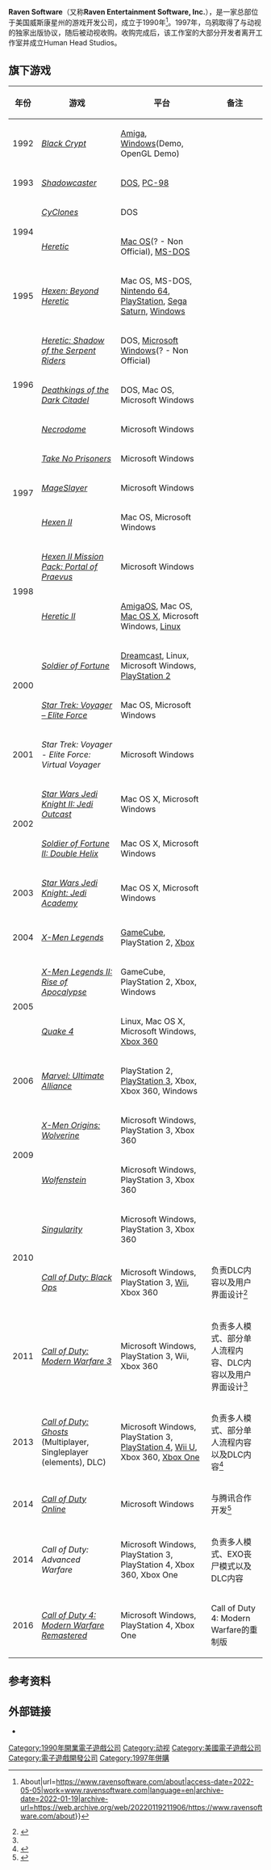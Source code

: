 {{NoteTA
| G1=Games
}}
{{Infobox company
| name = Raven Software, Inc.
| logo = 
| caption =
| type = [[动视|动视]]旗下子公司
| foundation = 1990
| location = 美国威斯康星州麦迪逊
| founders = Brian Raffel<br />Steve Raffel
| key_people =
| industry = 电子游戏
| products = 电子游戏
| revenue =
| operating_income =
| net_income =
| owner = [[动视暴雪|动视暴雪]]
| num_employees = 173
| parent = [[动视|动视]]
| homepage = {{URL|ravensoftware.com}}
}}

'''Raven Software'''（又称'''Raven Entertainment Software, Inc.'''），是一家总部位于美国威斯康星州的游戏开发公司，成立于1990年<ref>{{Cite web|title=Raven Software {{!}} About|url=https://www.ravensoftware.com/about|access-date=2022-05-05|work=www.ravensoftware.com|language=en|archive-date=2022-01-19|archive-url=https://web.archive.org/web/20220119211906/https://www.ravensoftware.com/about}}</ref>。1997年，乌鸦取得了与动视的独家出版协议，随后被动视收购。收购完成后，该工作室的大部分开发者离开工作室并成立Human Head Studios。

== 旗下游戏 ==

{| class="wikitable sortable"
|-
! 年份 !! 游戏 !! 平台 !! 备注 
|-
| 1992 || ''[[Black_Crypt|Black Crypt]]'' || [[Amiga|Amiga]], [[Windows|Windows]](Demo, OpenGL Demo) || 
|-
| 1993 || ''[[Shadowcaster|Shadowcaster]]'' || [[DOS|DOS]], [[PC-98|PC-98]] || 
|-
| rowspan="2"| 1994 || ''[[Cyclones_(video_game)|CyClones]]'' || DOS || 
|-
| ''[[Heretic_(video_game)|Heretic]]'' || [[Mac_OS|Mac OS]](? - Non Official), [[MS-DOS|MS-DOS]] || 
|-
| 1995 || ''[[Hexen:_Beyond_Heretic|Hexen: Beyond Heretic]]'' || Mac OS, MS-DOS, [[Nintendo_64|Nintendo 64]], [[PlayStation_(console)|PlayStation]], [[Sega_Saturn|Sega Saturn]], [[Windows|Windows]] || 
|-
| rowspan="3"| 1996 || ''[[Heretic_(video_game)#Shadow_of_the_Serpent_Riders|Heretic: Shadow of the Serpent Riders]]'' || DOS, [[Microsoft_Windows|Microsoft Windows]](? - Non Official) || 
|-
| ''[[Hexen#Deathkings_of_the_Dark_Citadel|Deathkings of the Dark Citadel]]'' || DOS, Mac OS, Microsoft Windows || 
|-
| ''[[Necrodome|Necrodome]]'' || Microsoft Windows || 
|-
| rowspan="3"| 1997 || ''[[Take_No_Prisoners_(video_game)|Take No Prisoners]]'' || Microsoft Windows || 
|-
| ''[[MageSlayer|MageSlayer]]'' || Microsoft Windows || 
|-
| ''[[Hexen_II|Hexen II]]'' || Mac OS, Microsoft Windows || 
|-
| rowspan="2"| 1998 || ''[[Hexen_II#Portal_of_Praevus|Hexen II Mission Pack: Portal of Praevus]]'' || Microsoft Windows || 
|-
| ''[[Heretic_II|Heretic II]]'' || [[AmigaOS|AmigaOS]], Mac OS, [[Mac_OS_X|Mac OS X]], Microsoft Windows, [[Linux|Linux]] || 
|-
| rowspan="2"| 2000 || ''[[Soldier_of_Fortune_(video_game)|Soldier of Fortune]]'' || [[Dreamcast|Dreamcast]], Linux, Microsoft Windows, [[PlayStation_2|PlayStation 2]] || 
|-
| ''[[Star_Trek:_Voyager_–_Elite_Force|Star Trek: Voyager – Elite Force]]'' || Mac OS, Microsoft Windows || 
|-
| 2001 || ''Star Trek: Voyager - Elite Force: Virtual Voyager'' || Microsoft Windows || 
|-
| rowspan="2"| 2002 || ''[[Star_Wars_Jedi_Knight_II:_Jedi_Outcast|Star Wars Jedi Knight II: Jedi Outcast]]'' || Mac OS X, Microsoft Windows || 
|-
| ''[[Soldier_of_Fortune_II:_Double_Helix|Soldier of Fortune II: Double Helix]]'' || Mac OS X, Microsoft Windows || 
|-
| 2003 || ''[[Star_Wars_Jedi_Knight:_Jedi_Academy|Star Wars Jedi Knight: Jedi Academy]]'' || Mac OS X, Microsoft Windows || 
|-
| 2004 || ''[[X-Men_Legends|X-Men Legends]]'' || [[GameCube|GameCube]], PlayStation 2, [[Xbox_(console)|Xbox]] || 
|-
| rowspan="2"| 2005 || ''[[X-Men_Legends_II:_Rise_of_Apocalypse|X-Men Legends II: Rise of Apocalypse]]'' || GameCube, PlayStation 2, Xbox, Windows || 
|-
| ''[[Quake_4|Quake 4]]'' || Linux, Mac OS X, Microsoft Windows, [[Xbox_360|Xbox 360]] || 
|-
| 2006 || ''[[Marvel:_Ultimate_Alliance|Marvel: Ultimate Alliance]]'' || PlayStation 2, [[PlayStation_3|PlayStation 3]], Xbox, Xbox 360, Windows || 
|-
| rowspan="2"| 2009 || ''[[X-Men_Origins:_Wolverine_(video_game)|X-Men Origins: Wolverine]]'' || Microsoft Windows, PlayStation 3, Xbox 360 || 
|-
| ''[[Wolfenstein_(2009_video_game)|Wolfenstein]]'' || Microsoft Windows, PlayStation 3, Xbox 360 || 
|-
| rowspan="2"| 2010 || ''[[Singularity_(video_game)|Singularity]]'' || Microsoft Windows, PlayStation 3, Xbox 360 || 
|-
| ''[[Call_of_Duty:_Black_Ops|Call of Duty: Black Ops]]'' || Microsoft Windows, PlayStation 3, [[Wii|Wii]], Xbox 360 || 负责DLC内容以及用户界面设计<ref name="gamerzines">{{cite web |url=http://www.gamerzines.com/ps3/news/raven-modern-warfare-3-clarity.html |author=gamerzines |title=Infinity Ward clarifies Raven's involvement with CoD franchise |date=2011-07-20 |publisher=[[gamerzines.com|gamerzines.com]] |deadurl=yes |archiveurl=https://web.archive.org/web/20110807175403/http://www.gamerzines.com/ps3/news/raven-modern-warfare-3-clarity.html |archivedate=2011-08-07 |accessdate=2015-11-04 }}</ref> 
|-
| 2011 || ''[[Call_of_Duty:_Modern_Warfare_3|Call of Duty: Modern Warfare 3]]'' || Microsoft Windows, PlayStation 3, Wii, Xbox 360 || 负责多人模式、部分单人流程内容、DLC内容以及用户界面设计<ref name="gamerzines" />
|-
| 2013 || ''[[Call_of_Duty:_Ghosts|Call of Duty: Ghosts]]'' (Multiplayer, Singleplayer (elements), DLC) || Microsoft Windows, PlayStation 3, [[PlayStation_4|PlayStation 4]], [[Wii_U|Wii U]], Xbox 360, [[Xbox_One|Xbox One]] || 负责多人模式、部分单人流程内容以及DLC内容<ref>{{cite web |last=Conklin |first=Aaron K. |date=October 31, 2013 |url=http://www.thedailypage.com/isthmus/article.php?article=41308 |title=Raven Software revolutionizes multiplayer gaming with Call of Duty: Ghosts |publisher=The Daily Page |accessdate=November 5, 2013 }}{{Dead link}}</ref>
|-
| 2014 || ''[[Call_of_Duty_Online|Call of Duty Online]]'' || Microsoft Windows || 与腾讯合作开发<ref name="codo">{{cite web |title=Raven Software now the lead developer on CoD: Online for China |date=April 17, 2014 |publisher=CharlieIntel |url=http://www.charlieintel.com/2014/04/17/raven-software-now-the-lead-developer-on-cod-online-for-china-open-beta-coming-this-summer/ |accessdate=2015-11-04 |archive-date=2015-12-22 |archive-url=https://web.archive.org/web/20151222134815/http://charlieintel.com/2014/04/17/raven-software-now-the-lead-developer-on-cod-online-for-china-open-beta-coming-this-summer/ |dead-url=no }}</ref>
|-
| 2014 || ''Call of Duty: Advanced Warfare'' || Microsoft Windows, PlayStation 3, PlayStation 4, Xbox 360, Xbox One || 负责多人模式、EXO丧尸模式以及DLC内容
|-
| 2016 || ''[[決勝時刻4：現代戰爭|Call of Duty 4: Modern Warfare Remastered]]'' || Microsoft Windows, PlayStation 4, Xbox One || Call of Duty 4: Modern Warfare的重制版
|}

== 参考资料 ==
{{Reflist}}

== 外部链接 ==

* {{Official website|http://www.ravensoftware.com/}}

{{決勝時刻系列}}
{{动视}}
{{DEFAULTSORT:Raven Software}}
[[Category:1990年開業電子遊戲公司|Category:1990年開業電子遊戲公司]]
[[Category:动视|Category:动视]]
[[Category:美國電子遊戲公司|Category:美國電子遊戲公司]]
[[Category:電子遊戲開發公司|Category:電子遊戲開發公司]]
[[Category:1997年併購|Category:1997年併購]]